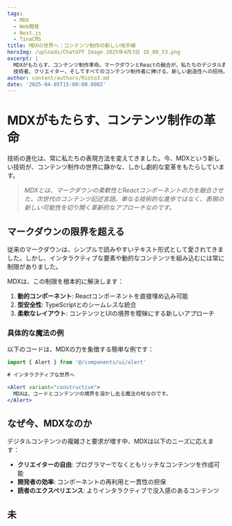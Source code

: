 ```yaml
---
tags:
  - MDX
  - Web開発
  - Next.js
  - TinaCMS
title: MDXの世界へ：コンテンツ制作の新しい地平線
heroImg: /uploads/ChatGPT Image 2025年4月3日 16_08_53.png
excerpt: |
  MDXがもたらす、コンテンツ制作革命。マークダウンとReactの融合が、私たちのデジタル表現の可能性を無限に広げる。
  技術者、クリエイター、そしてすべてのコンテンツ制作者に捧げる、新しい創造性への招待。
author: content/authors/Rioto3.md
date: '2025-04-05T15:00:00.000Z'
---
```


# MDXがもたらす、コンテンツ制作の革命

技術の進化は、常に私たちの表現方法を変えてきました。今、MDXという新しい技術が、コンテンツ制作の世界に静かな、しかし劇的な変革をもたらしています。

> *MDXとは、マークダウンの柔軟性とReactコンポーネントの力を融合させた、次世代のコンテンツ記述言語。単なる技術的な進歩ではなく、表現の新しい可能性を切り開く革新的なアプローチなのです。*

## マークダウンの限界を超える

従来のマークダウンは、シンプルで読みやすいテキスト形式として愛されてきました。しかし、インタラクティブな要素や動的なコンテンツを組み込むには常に制限がありました。

MDXは、この制限を根本的に解決します：

1. **動的コンポーネント**: Reactコンポーネントを直接埋め込み可能
2. **型安全性**: TypeScriptとのシームレスな統合
3. **柔軟なレイアウト**: コンテンツとUIの境界を曖昧にする新しいアプローチ

### 具体的な魔法の例

以下のコードは、MDXの力を象徴する簡単な例です：

```jsx
import { Alert } from '@/components/ui/alert'

# インタラクティブな世界へ

<Alert variant="constructive">
  MDXは、コードとコンテンツの境界を溶かし去る魔法の杖なのです。
</Alert>
```

## なぜ今、MDXなのか

デジタルコンテンツの複雑さと要求が増す中、MDXは以下のニーズに応えます：

- **クリエイターの自由**: プログラマーでなくともリッチなコンテンツを作成可能
- **開発者の効率**: コンポーネントの再利用と一貫性の担保
- **読者のエクスペリエンス**: よりインタラクティブで没入感のあるコンテンツ

## 未
